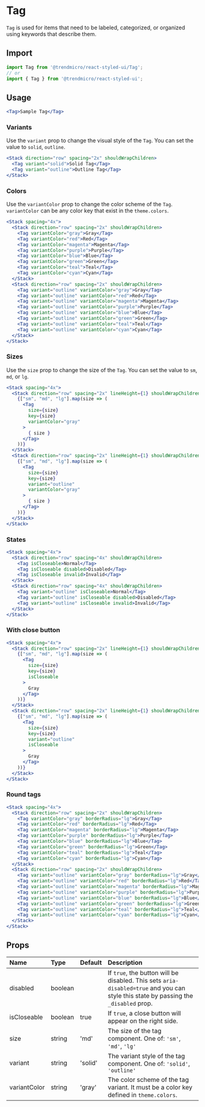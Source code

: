 # Tag

`Tag` is used for items that need to be labeled, categorized, or organized using keywords that describe them.

## Import

```js
import Tag from '@trendmicro/react-styled-ui/Tag';
// or
import { Tag } from '@trendmicro/react-styled-ui';
```

## Usage

```jsx
<Tag>Sample Tag</Tag>
```

### Variants

Use the `variant` prop to change the visual style of the `Tag`. You can set the value to `solid`, `outline`.

```jsx
<Stack direction="row" spacing="2x" shouldWrapChildren>
  <Tag variant="solid">Solid Tag</Tag>
  <Tag variant="outline">Outline Tag</Tag>
</Stack>
```

### Colors

Use the `variantColor` prop to change the color scheme of the `Tag`. `variantColor` can be any color key that exist in the `theme.colors`.

```jsx
<Stack spacing="4x">
  <Stack direction="row" spacing="2x" shouldWrapChildren>
    <Tag variantColor="gray">Gray</Tag>
    <Tag variantColor="red">Red</Tag>
    <Tag variantColor="magenta">Magenta</Tag>
    <Tag variantColor="purple">Purple</Tag>
    <Tag variantColor="blue">Blue</Tag>
    <Tag variantColor="green">Green</Tag>
    <Tag variantColor="teal">Teal</Tag>
    <Tag variantColor="cyan">Cyan</Tag>
  </Stack>
  <Stack direction="row" spacing="2x" shouldWrapChildren>
    <Tag variant="outline" variantColor="gray">Gray</Tag>
    <Tag variant="outline" variantColor="red">Red</Tag>
    <Tag variant="outline" variantColor="magenta">Magenta</Tag>
    <Tag variant="outline" variantColor="purple">Purple</Tag>
    <Tag variant="outline" variantColor="blue">Blue</Tag>
    <Tag variant="outline" variantColor="green">Green</Tag>
    <Tag variant="outline" variantColor="teal">Teal</Tag>
    <Tag variant="outline" variantColor="cyan">Cyan</Tag>
  </Stack>
</Stack>
```

### Sizes

Use the `size` prop to change the size of the `Tag`. You can set the value to `sm`, `md`, or `lg`.

```jsx
<Stack spacing="4x">
  <Stack direction="row" spacing="2x" lineHeight={1} shouldWrapChildren>
    {["sm", "md", "lg"].map(size => (
      <Tag
        size={size}
        key={size}
        variantColor="gray"
      >
        { size }
      </Tag>
    ))}
  </Stack>
  <Stack direction="row" spacing="2x" lineHeight={1} shouldWrapChildren>
    {["sm", "md", "lg"].map(size => (
      <Tag
        size={size}
        key={size}
        variant="outline"
        variantColor="gray"
      >
        { size }
      </Tag>
    ))}
  </Stack>
</Stack>
```

### States

```jsx
<Stack spacing="4x">
  <Stack direction="row" spacing="4x" shouldWrapChildren>
    <Tag isCloseable>Normal</Tag>
    <Tag isCloseable disabled>Disabled</Tag>
    <Tag isCloseable invalid>Invalid</Tag>
  </Stack>
  <Stack direction="row" spacing="4x" shouldWrapChildren>
    <Tag variant="outline" isCloseable>Normal</Tag>
    <Tag variant="outline" isCloseable disabled>Disabled</Tag>
    <Tag variant="outline" isCloseable invalid>Invalid</Tag>
  </Stack>
</Stack>
```

### With close button

```jsx
<Stack spacing="4x">
  <Stack direction="row" spacing="2x" lineHeight={1} shouldWrapChildren>
    {["sm", "md", "lg"].map(size => (
      <Tag
        size={size}
        key={size}
        isCloseable
      >
        Gray
      </Tag>
    ))}
  </Stack>
  <Stack direction="row" spacing="2x" lineHeight={1} shouldWrapChildren>
    {["sm", "md", "lg"].map(size => (
      <Tag
        size={size}
        key={size}
        variant="outline"
        isCloseable
      >
        Gray
      </Tag>
    ))}
  </Stack>
</Stack>
```

### Round tags
```jsx
<Stack spacing="4x">
  <Stack direction="row" spacing="2x" shouldWrapChildren>
    <Tag variantColor="gray" borderRadius="lg">Gray</Tag>
    <Tag variantColor="red" borderRadius="lg">Red</Tag>
    <Tag variantColor="magenta" borderRadius="lg">Magenta</Tag>
    <Tag variantColor="purple" borderRadius="lg">Purple</Tag>
    <Tag variantColor="blue" borderRadius="lg">Blue</Tag>
    <Tag variantColor="green" borderRadius="lg">Green</Tag>
    <Tag variantColor="teal" borderRadius="lg">Teal</Tag>
    <Tag variantColor="cyan" borderRadius="lg">Cyan</Tag>
  </Stack>
  <Stack direction="row" spacing="2x" shouldWrapChildren>
    <Tag variant="outline" variantColor="gray" borderRadius="lg">Gray</Tag>
    <Tag variant="outline" variantColor="red" borderRadius="lg">Red</Tag>
    <Tag variant="outline" variantColor="magenta" borderRadius="lg">Magenta</Tag>
    <Tag variant="outline" variantColor="purple" borderRadius="lg">Purple</Tag>
    <Tag variant="outline" variantColor="blue" borderRadius="lg">Blue</Tag>
    <Tag variant="outline" variantColor="green" borderRadius="lg">Green</Tag>
    <Tag variant="outline" variantColor="teal" borderRadius="lg">Teal</Tag>
    <Tag variant="outline" variantColor="cyan" borderRadius="lg">Cyan</Tag>
  </Stack>
</Stack>
```

## Props

| Name | Type | Default | Description |
| :--- | :--- | :------ | :---------- |
| disabled | boolean | | If `true`, the button will be disabled. This sets `aria-disabled=true` and you can style this state by passing the `_disabled` prop. |
| isCloseable | boolean | true | If `true`, a close button will appear on the right side. |
| size | string | 'md' | The size of the tag component. One of: `'sm'`, `'md'`, `'lg'` |
| variant | string | 'solid' | The variant style of the tag component. One of: `'solid'`, `'outline'` |
| variantColor | string | 'gray' | The color scheme of the tag variant. It must be a color key defined in `theme.colors`. |
